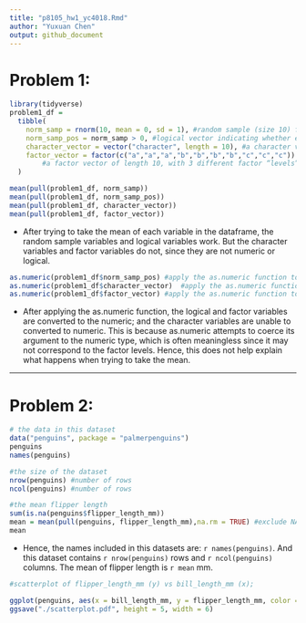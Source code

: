 ```yaml
---
title: "p8105_hw1_yc4018.Rmd"
author: "Yuxuan Chen"
output: github_document
---
```

# Problem 1:
```r
library(tidyverse)
problem1_df = 
  tibble(
    norm_samp = rnorm(10, mean = 0, sd = 1), #random sample (size 10) from standard Normal distribution
    norm_samp_pos = norm_samp > 0, #logical vector indicating whether elements of the sample are greater than 0
    character_vector = vector("character", length = 10), #a character vector of length 10
    factor_vector = factor(c("a","a","a","b","b","b","b","c","c","c")) 
        #a factor vector of length 10, with 3 different factor “levels” ???
  )

mean(pull(problem1_df, norm_samp))
mean(pull(problem1_df, norm_samp_pos))
mean(pull(problem1_df, character_vector))
mean(pull(problem1_df, factor_vector))
```

 - After trying to take the mean of each variable in the dataframe, the random sample variables and logical variables work. But the character variables and factor variables do not, since they are not numeric or logical.

```r
as.numeric(problem1_df$norm_samp_pos) #apply the as.numeric function to the logical variables
as.numeric(problem1_df$character_vector)  #apply the as.numeric function to the character variables
as.numeric(problem1_df$factor_vector) #apply the as.numeric function to the factor variables
```
 - After applying the as.numeric function, the logical and factor variables are converted to the numeric; and the character variables are unable to converted to numeric. This is because as.numeric attempts to coerce its argument to the numeric type, which is often meaningless since it may not correspond to the factor levels. Hence, this does not help explain what happens when trying to take the mean.

***

# Problem 2: 
```r
# the data in this dataset
data("penguins", package = "palmerpenguins")
penguins
names(penguins)

#the size of the dataset
nrow(penguins) #number of rows
ncol(penguins) #number of rows

#the mean flipper length
sum(is.na(penguins$flipper_length_mm))
mean = mean(pull(penguins, flipper_length_mm),na.rm = TRUE) #exclude NA values and calculate mean for non-missing values
mean
```
 - Hence, the names included in this datasets are: `r names(penguins)`. And this dataset contains `r nrow(penguins)` rows and `r ncol(penguins)` columns. The mean of flipper length is `r mean` mm.   
 
```r
#scatterplot of flipper_length_mm (y) vs bill_length_mm (x); 

ggplot(penguins, aes(x = bill_length_mm, y = flipper_length_mm, color = species)) + geom_point()
ggsave("./scatterplot.pdf", height = 5, width = 6)
```

